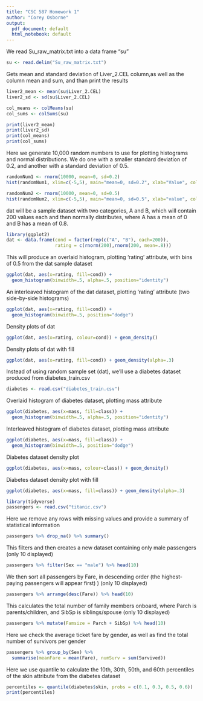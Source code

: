 ---
title: "CSC 587 Homework 1"
author: "Corey Osborne"
output:
  pdf_document: default
  html_notebook: default
---
We read Su_raw_matrix.txt into a data frame "su"
```{r}
su <- read.delim("Su_raw_matrix.txt")
```


Gets mean and standard deviation of Liver_2.CEL column,as well as the column mean and sum, and than print the results
```{r}
liver2_mean <- mean(su$Liver_2.CEL)
liver2_sd <- sd(su$Liver_2.CEL)

col_means <- colMeans(su)
col_sums <- colSums(su)

print(liver2_mean)
print(liver2_sd)
print(col_means)
print(col_sums)
```


Here we generate 10,000 random numbers to use for plotting histograms and normal distributions. We do one with a smaller standard deviation of 0.2, and another with a standard deviation of 0.5. 
```{r}
randomNum1 <- rnorm(10000, mean=0, sd=0.2)
hist(randomNum1, xlim=c(-5,5), main="mean=0, sd=0.2", xlab="Value", col="blue")

randomNum2 <- rnorm(10000, mean=0, sd=0.5)
hist(randomNum2, xlim=c(-5,5), main="mean=0, sd=0.5", xlab="value", col="green")

```


dat will be a sample dataset with two categories, A and B, which will contain 200 values each and then normally distributes, where A has a mean of 0 and B has a mean of 0.8.
```{r}
library(ggplot2)
dat <- data.frame(cond = factor(rep(c("A", "B"), each=200)), 
                  rating = c(rnorm(200),rnorm(200, mean=.8)))
```


This will produce an overlaid histogram, plotting 'rating' attribute, with bins of 0.5 from the dat sample dataset
```{r}
ggplot(dat, aes(x=rating, fill=cond)) +
  geom_histogram(binwidth=.5, alpha=.5, position="identity")
```


An interleaved histogram of the dat dataset, plotting 'rating' attribute (two side-by-side histograms)
```{r}
ggplot(dat, aes(x=rating, fill=cond)) + 
  geom_histogram(binwidth=.5, position="dodge")
```


Density plots of dat
```{r}
ggplot(dat, aes(x=rating, colour=cond)) + geom_density()
```


Density plots of dat with fill
```{r}
ggplot(dat, aes(x=rating, fill=cond)) + geom_density(alpha=.3)
```


Instead of using random sample set (dat), we'll use a diabetes dataset produced from diabetes_train.csv
```{r}
diabetes <- read.csv("diabetes_train.csv")
```


Overlaid histogram of diabetes dataset, plotting mass attribute
```{r}
ggplot(diabetes, aes(x=mass, fill=class)) +
  geom_histogram(binwidth=.5, alpha=.5, position="identity")
```


Interleaved histogram of diabetes dataset, plotting mass attribute
```{r}
ggplot(diabetes, aes(x=mass, fill=class)) + 
  geom_histogram(binwidth=.5, position="dodge")
```


Diabetes dataset density plot
```{r}
ggplot(diabetes, aes(x=mass, colour=class)) + geom_density()
```


Diabetes dataset density plot with fill
```{r}
ggplot(diabetes, aes(x=mass, fill=class)) + geom_density(alpha=.3)
```

```{r}
library(tidyverse)
passengers <- read.csv("titanic.csv")
```


Here we remove any rows with missing values and provide a summary of statistical information
```{r}
passengers %>% drop_na() %>% summary()
```


This filters and then creates a new dataset containing only male passengers (only 10 displayed)
```{r}
passengers %>% filter(Sex == "male") %>% head(10)
```


We then sort all passengers by Fare, in descending order (the highest-paying passengers will appear first) ) (only 10 displayed)
```{r}
passengers %>% arrange(desc(Fare)) %>% head(10)
```


This calculates the total number of family members onboard, where Parch is parents/children, and SibSp is siblings/spouse (only 10 displayed)
```{r}
passengers %>% mutate(Famsize = Parch + SibSp) %>% head(10)
```


Here we check the average ticket fare by gender, as well as find the total number of survivors per gender
```{r}
passengers %>% group_by(Sex) %>% 
  summarise(meanFare = mean(Fare), numSurv = sum(Survived))
```


Here we use quantile to calculate the 10th, 30th, 50th, and 60th percentiles of the skin attribute from the diabetes dataset
```{r}
percentiles <- quantile(diabetes$skin, probs = c(0.1, 0.3, 0.5, 0.6))
print(percentiles)
```
